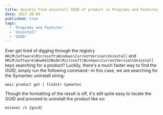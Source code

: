 ```yaml
---
title: Quickly find uninstall GUID of product in Programs and Features
date: 2017-10-09
published: true
tags:
  - 'Programs and Features'
  - 'Uninstall'
  - 'GUID'
---
```


Ever get tired of digging through the registry `HKLM\Software\Microsoft\Windows\CurrentVersion\Uninstall` and `HKLM\Software\Wow6432Node\Microsoft\Windows\CurrentVersion\Uninstall` keys searching for a product? Luckily, there's a much faster way to find the GUID, simply run the following command--in this case, we are searching for the Symantec uninstall string:

```
wmic product get | findstr Symantec
```

Though the formatting of the result is off, it's still quite easy to locate the GUID and proceed to uninstall the product like so:

```
msiexec /x {guid}
```

